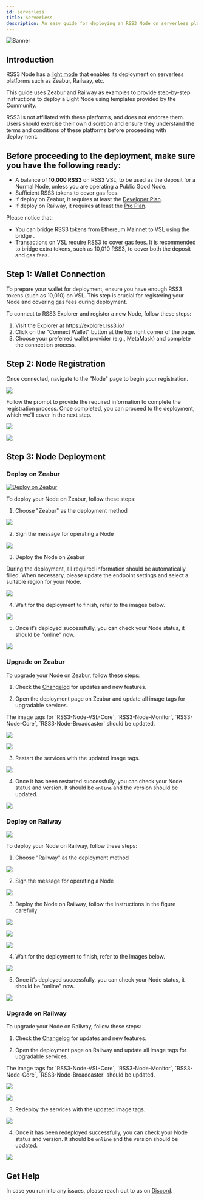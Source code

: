 ```yaml
---
id: serverless
title: Serverless
description: An easy guide for deploying an RSS3 Node on serverless platforms.
---
```


![Banner](./assets/serverless-banner.png)

## Introduction

RSS3 Node has a [light mode](/guide/operator/deployment/light-mode) that enables its deployment on serverless platforms such as Zeabur, Railway, etc.

This guide uses Zeabur and Railway as examples to provide step-by-step instructions to deploy a Light Node using templates provided by the Community.

<Callout>
  RSS3 is not affiliated with these platforms, and does not endorse them. Users should exercise their own discretion and ensure they understand the terms and conditions of these platforms before proceeding with deployment.
</Callout>

## Before proceeding to the deployment, make sure you have the following ready:

- A balance of **10,000 RSS3** on RSS3 VSL, to be used as the deposit for a Normal Node, unless you are operating a Public Good Node.
- Sufficient RSS3 tokens to cover gas fees.
- If deploy on Zeabur, it requires at least the [Developer Plan](https://zeabur.com/pricing).
- If deploy on Railway, it requires at least the [Pro Plan](https://railway.app/pricing).

Please notice that:

- You can bridge RSS3 tokens from Ethereum Mainnet to VSL using the bridge .
- Transactions on VSL require RSS3 to cover gas fees. It is recommended to bridge extra tokens, such as 10,010 RSS3, to cover both the deposit and gas fees.

## Step 1: Wallet Connection

To prepare your wallet for deployment, ensure you have enough RSS3 tokens (such as 10,010) on VSL. This step is crucial for registering your Node and covering gas fees during deployment.

To connect to RSS3 Explorer and register a new Node, follow these steps:

1. Visit the Explorer at https://explorer.rss3.io/
2. Click on the "Connect Wallet" button at the top right corner of the page.
3. Choose your preferred wallet provider (e.g., MetaMask) and complete the connection process.

## Step 2: Node Registration

Once connected, navigate to the "Node" page to begin your registration.

![](./assets/serverless-1.png)

Follow the prompt to provide the required information to complete the registration process. Once completed, you can proceed to the deployment, which we'll cover in the next step.

![](./assets/serverless-2.png)

![](./assets/serverless-3.png)

## Step 3: Node Deployment

### Deploy on Zeabur

[![Deploy on Zeabur](https://zeabur.com/button.svg)](https://zeabur.com/templates/JSLSMJ?referralCode=pseudoyu)

To deploy your Node on Zeabur, follow these steps:

1. Choose "Zeabur" as the deployment method

![](./assets/zeabur-1.png)

2. Sign the message for operating a Node

![](./assets/zeabur-2.png)

3. Deploy the Node on Zeabur

During the deployment, all required information should be automatically filled. When necessary, please update the endpoint settings and select a suitable region for your Node.

![](./assets/zeabur-3.png)

4. Wait for the deployment to finish, refer to the images below.

![](./assets/zeabur-4.png)

5. Once it’s deployed successfully, you can check your Node status, it should be "online" now.

![](./assets/zeabur-5.png)

### Upgrade on Zeabur

To upgrade your Node on Zeabur, follow these steps:

1. Check the [Changelog](https://github.com/RSS3-Network/Node/releases) for updates and new features.

2. Open the deployment page on Zeabur and update all image tags for upgradable services.

<Callout>
  The image tags for `RSS3-Node-VSL-Core`, `RSS3-Node-Monitor`, `RSS3-Node-Core`, `RSS3-Node-Broadcaster` should be updated.
</Callout>

![](./assets/zeabur-upgrade-1.png)

![](./assets/zeabur-upgrade-2.png)

3. Restart the services with the updated image tags.

![](./assets/zeabur-upgrade-3.png)

4. Once it has been restarted successfully, you can check your Node status and version. It should be `online` and the version should be updated.

![](./assets/zeabur-upgrade-4.png)

### Deploy on Railway

![](./assets/railway-logo.png)

To deploy your Node on Railway, follow these steps:

1. Choose "Railway" as the deployment method

![](./assets/railway-1.png)

2. Sign the message for operating a Node

![](./assets/railway-2.png)

3. Deploy the Node on Railway, follow the instructions in the figure carefully

![](./assets/railway-3.png)

![](./assets/railway-4.png)

![](./assets/railway-5.png)

4. Wait for the deployment to finish, refer to the images below.

![](./assets/railway-6.png)

5. Once it’s deployed successfully, you can check your Node status, it should be "online" now.

![](./assets/railway-7.png)

### Upgrade on Railway
To upgrade your Node on Railway, follow these steps:

1. Check the [Changelog](https://github.com/RSS3-Network/Node/releases) for updates and new features.

2. Open the deployment page on Railway and update all image tags for upgradable services.

<Callout>
  The image tags for `RSS3-Node-VSL-Core`, `RSS3-Node-Monitor`, `RSS3-Node-Core`, `RSS3-Node-Broadcaster` should be updated.
</Callout>

![](./assets/railway-upgrade-1.png)

![](./assets/railway-upgrade-2.png)

3. Redeploy the services with the updated image tags.

![](./assets/railway-upgrade-3.png)

4. Once it has been redeployed successfully, you can check your Node status and version. It should be `online` and the version should be updated.

![](./assets/railway-upgrade-4.png)

## Get Help

In case you run into any issues, please reach out to us on [Discord](https://link.rss3.io/discord).
